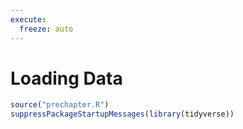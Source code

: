 ```yaml
---
execute:
  freeze: auto
---
```


# Loading Data {#sec-loading-data-chapter}

```r
source("prechapter.R")
suppressPackageStartupMessages(library(tidyverse))
```